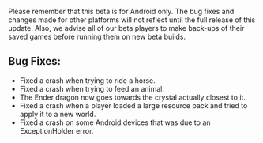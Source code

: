 Please remember that this beta is for Android only. The bug fixes and changes made for other platforms will not reflect until the full release of this update. Also, we advise all of our beta players to make back-ups of their saved games before running them on new beta builds.

## **Bug Fixes:**

-   Fixed a crash when trying to ride a horse.
-   Fixed a crash when trying to feed an animal.
-   The Ender dragon now goes towards the crystal actually closest to it.
-   Fixed a crash when a player loaded a large resource pack and tried to apply it to a new world.
-   Fixed a crash on some Android devices that was due to an ExceptionHolder error.